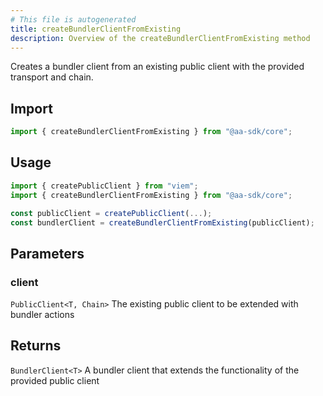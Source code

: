 ```yaml
---
# This file is autogenerated
title: createBundlerClientFromExisting
description: Overview of the createBundlerClientFromExisting method
---
```



Creates a bundler client from an existing public client with the provided transport and chain.

## Import

```ts
import { createBundlerClientFromExisting } from "@aa-sdk/core";
```

## Usage

```ts
import { createPublicClient } from "viem";
import { createBundlerClientFromExisting } from "@aa-sdk/core";

const publicClient = createPublicClient(...);
const bundlerClient = createBundlerClientFromExisting(publicClient);
```

## Parameters

### client

`PublicClient<T, Chain>`
The existing public client to be extended with bundler actions

## Returns

`BundlerClient<T>`
A bundler client that extends the functionality of the provided public client
